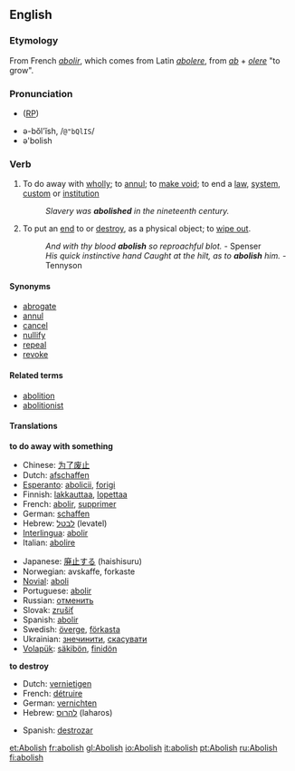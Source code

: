 ==English==
===Etymology===
From French ''[[abolir]]'', which comes from Latin ''[[abolere]]'', from ''[[ab]]'' + ''[[olere]]'' "to grow".

===Pronunciation===
* ([[RP]]) {{IPA|/əˈbɒlɪʃ/}}
<!-- please specify -->
*ə-bŏl'ĭsh, /<tt>@"bQlIS</tt>/
*ə'bolish 

===Verb===
{{en-infl-reg-sibilant|abolish||}}

# To do away with [[wholly]]; to [[annul]]; to [[make void]]; to end a [[law]], [[system]], [[custom]] or [[institution]]
#:''Slavery was '''abolished''' in the nineteenth century.''
# {{archaic}} To put an [[end]] to or [[destroy]], as a physical object; to [[wipe out]]. 
#:''And with thy blood '''abolish''' so reproachful blot.'' - Spenser
#:''His quick instinctive hand Caught at the hilt, as to '''abolish''' him.'' - Tennyson

====Synonyms====
* [[abrogate]]
* [[annul]]
* [[cancel]]
* [[nullify]]
* [[repeal]]
* [[revoke]]

<!-- what to do with this? WikiSaurus?
These words have in common the idea of setting aside by some [[overruling]] act.
*''Abolish'' [[applies]] particularly to things of a permanent nature, such as institutions, usages, customs, etc.; as, to ''abolish'' [[monopolies]], [[serfdom]], slavery. ''Repeal'' [[describes]] the act by which the legislature of a state sets aside a law which it had previously [[enacted]]. 
*''Abrogate'' was originally applied to the [[repeal]] of a law by the Roman people; and hence, when the power of making laws was [[usurped]] by the [[emperors]], the term was applied to ''their'' act of setting aside the laws. Thus it came to express that act by which a sovereign or an [[executive]] government sets aside laws, [[ordinances]], [[regulations]], [[treaties]], [[conventions]], etc. 
*''Revoke'' denotes the act of [[recalling]] some previous grant which [[conferred]], privilege, etc.; as, to ''revoke'' a decree, to ''revoke'' a power of [[attorney]], a promise, etc. Thus, also, we speak of the ''revocation'' of the [[Edict]] of [[Nantes]]. 
*''Annul'' is used in a more general sense, denoting simply to make void; as, to ''annul'' a contract, to ''annul'' an agreement. 
*''Nullify'' is an old word applied to the setting of things aside either by force or by total [[disregard]]; as, to ''nullify'' an act of Congress. 
*''Cancel'' is to strike out or annul, by a [[deliberate]] exercise of power, something which has [[operative]] force. -->

====Related terms====
* [[abolition]]
* [[abolitionist]]

====Translations====
'''to do away with something'''
{{top}}
*Chinese: [[为了废止]]
*Dutch: [[afschaffen]] 
*[[Esperanto]]: [[abolicii]], [[forigi]]
*Finnish: [[lakkauttaa]], [[lopettaa]]
*French: [[abolir]], [[supprimer]]
*German: [[schaffen]]
*Hebrew: [[לבטל]] (levatel)
*[[Interlingua]]: [[abolir]]
*Italian: [[abolire]]
{{mid}}
*Japanese: [[廃止する]] (haishisuru)
*Norwegian: avskaffe, forkaste
*[[Novial]]: [[aboli]]
*Portuguese: [[abolir]]
*Russian: [[отменить]]
*Slovak: [[zrušiť]]
*Spanish: [[abolir]]
*Swedish: [[överge]], [[förkasta]]
*Ukrainian: [[знечинити]], [[скасувати]]
*[[Volapük]]: [[säkibön]], [[finidön]]
{{bottom}}

'''to destroy'''
{{top}}
*Dutch: [[vernietigen]]
*French: [[détruire]]
*German: [[vernichten]]
*Hebrew: [[להרוס]] (laharos)
{{mid}}
*Spanish: [[destrozar]]
{{bottom}}

[[et:Abolish]]
[[fr:abolish]]
[[gl:Abolish]]
[[io:Abolish]]
[[it:abolish]]
[[pt:Abolish]]
[[ru:Abolish]]
[[fi:abolish]]